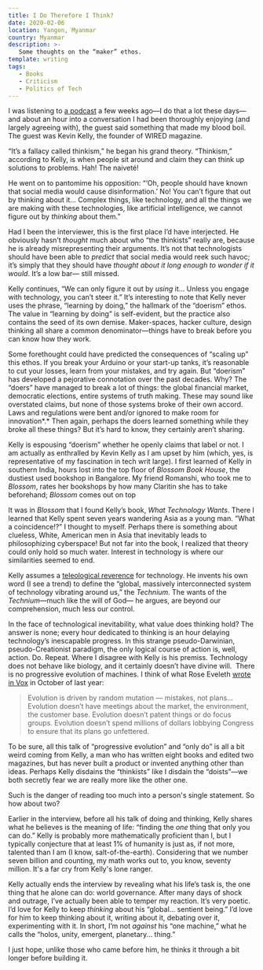 ```yaml
---
title: I Do Therefore I Think?
date: 2020-02-06
location: Yangon, Myanmar
country: Myanmar
description: >-
   Some thoughts on the “maker” ethos.
template: writing
tags:
   - Books
   - Criticism
   - Politics of Tech
---
```


I was listening to
[a podcast](https://longform.org/posts/longform-podcast-376-kevin-kelly) a few
weeks ago—I do that a lot these days—and about an hour into a conversation I had
been thoroughly enjoying (and largely agreeing with), the guest said something
that made my blood boil. The guest was Kevin Kelly, the founder of WIRED
magazine.

“It’s a fallacy called thinkism,” he began his grand theory. “Thinkism,”
according to Kelly, is when people sit around and claim they can think up
solutions to problems. Hah! The naiveté!

He went on to pantomime his opposition: “‘Oh, people should have known that
social media would cause disinformation.’ No! You can’t figure that out by
thinking about it… Complex things, like technology, and all the things we are
making with these technologies, like artificial intelligence, we cannot figure
out by _thinking_ about them.”

Had I been the interviewer, this is the first place I’d have interjected. He
obviously hasn’t _thought_ much about who “the thinkists” really are, because he
is already misrepresenting their arguments. It’s not that technologists should
have been able to _predict_ that social media would reek such havoc; it’s simply
that they should have _thought about it long enough to wonder if it would_. It’s
a low bar— still missed.

Kelly continues, “We can only figure it out by _using_ it… Unless you engage
with technology, you can’t steer it.” It’s interesting to note that Kelly never
uses the phrase, “learning by doing,” the hallmark of the “doerism” ethos. The
value in “learning by doing” is self-evident, but the practice also contains the
seed of its own demise. Maker-spaces, hacker culture, design thinking all share
a common denominator—things have to break before you can know how they work.

Some forethought could have predicted the consequences of “scaling up” this
ethos. If you break your Arduino or your start-up tanks, it’s reasonable to cut
your losses, learn from your mistakes, and try again. But “doerism” has
developed a pejorative connotation over the past decades. Why? The “doers” have
managed to break a lot of things: the global financial market, democratic
elections, entire systems of truth making. These may sound like overstated
claims, but none of those systems broke of their own accord. Laws and
regulations were bent and/or ignored to make room for innovation*.* Then again,
perhaps the doers learned something while they broke all these things? But it’s
hard to know, they certainly aren’t sharing.

Kelly is espousing “doerism” whether he openly claims that label or not. I am
actually as enthralled by Kevin Kelly as I am upset by him (which, yes, is
representative of my fascination in tech writ large). I first learned of Kelly
in southern India, hours lost into the top floor of _Blossom Book House_, the
dustiest used bookshop in Bangalore. My friend Romanshi, who took me to
_Blossom_, rates her bookshops by how many Claritin she has to take beforehand;
_Blossom_ comes out on top

It was in _Blossom_ that I found Kelly’s book, _What Technology Wants_. There I
learned that Kelly spent seven years wandering Asia as a young man. “What a
coincidence!?” I thought to myself. Perhaps there is something about clueless,
White, American men in Asia that inevitably leads to philosophizing cyberspace!
But not far into the book, I realized that theory could only hold so much water.
Interest in technology is where our similarities seemed to end.

Kelly assumes a
[teleological reverence](https://www.nytimes.com/2010/11/07/books/review/Coyne-t.html)
for technology. He invents his own word (I see a trend) to define the “global,
massively interconnected system of technology vibrating around us,” the
_Technium_. The wants of the _Technium_—much like the will of God— he argues,
are beyond our comprehension, much less our control.

In the face of technological inevitability, what value does thinking hold? The
answer is none; every hour dedicated to thinking is an hour delaying
technology’s inescapable progress. In this strange pseudo-Darwinian,
pseudo-Creationist paradigm, the only logical course of action is, well, action.
Do. Repeat. Where I disagree with Kelly is his premiss. Technology does not
behave like biology, and it certainly doesn’t have divine will.  There is no
progressive evolution of machines. I think of what Rose Eveleth
[wrote in Vox](https://www.vox.com/the-highlight/2019/10/1/20887003/tech-technology-evolution-natural-inevitable-ethics)
in October of last year:

> Evolution is driven by random mutation — mistakes, not plans... Evolution
> doesn’t have meetings about the market, the environment, the customer base.
> Evolution doesn’t patent things or do focus groups. Evolution doesn’t spend
> millions of dollars lobbying Congress to ensure that its plans go unfettered.

To be sure, all this talk of “progressive evolution” and “only do” is all a bit
weird coming from Kelly, a man who has written eight books and edited two
magazines, but has never built a product or invented anything other than ideas.
Perhaps Kelly disdains the “thinkists” like I disdain the “doists”—we both
secretly fear we are really more like the other one.

Such is the danger of reading too much into a person's single statement. So how
about two?

Earlier in the interview, before all his talk of doing and thinking, Kelly
shares what he believes is the meaning of life: “finding the _one_ thing that
only you can do.” Kelly is probably more mathematically proficient than I, but I
typically conjecture that at least 1% of humanity is just as, if not more,
talented than I am (I know, salt-of-the-earth). Considering that we number seven
billion and counting, my math works out to, you know, seventy million. It's a
far cry from Kelly's lone ranger.

Kelly actually ends the interview by revealing what his life’s task is, the one
thing that he alone can do: world governance. After many days of shock and
outrage, I’ve actually been able to temper my reaction. It’s very poetic. I’d
love for Kelly to keep _thinking_ about his “global… sentient being.” I’d love
for him to keep thinking about it, writing about it, debating over it,
experimenting with it. In short, I’m not _against_ his “one machine,” what he
calls the “holos, unity, emergent, planetary... thing.”

I just hope, unlike those who came before him, he thinks it through a bit longer
before building it.
